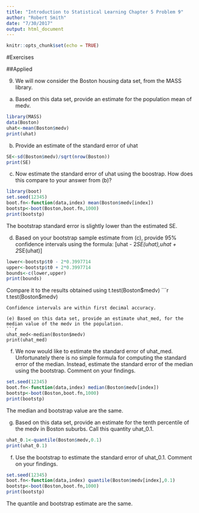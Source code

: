 ```yaml
---
title: "Introduction to Statistical Learning Chapter 5 Problem 9"
author: "Robert Smith"
date: "7/30/2017"
output: html_document
---
```


```r
knitr::opts_chunk$set(echo = TRUE)
```

#Exercises

##Applied

(9) We will now consider the Boston housing data set, from the MASS library.

(a) Based on this data set, provide an estimate for the population mean of medv.
```r
library(MASS)
data(Boston)
uhat<-mean(Boston$medv)
print(uhat)
```

(b) Provide an estimate of the standard error of uhat
```r
SE<-sd(Boston$medv)/sqrt(nrow(Boston))
print(SE)
```

(c) Now estimate the standard error of uhat using the boostrap. How does this compare to your answer from (b)?
```r
library(boot)
set.seed(12345)
boot.fn<-function(data,index) mean(Boston$medv[index])
bootstp<-boot(Boston,boot.fn,1000)
print(bootstp)
```
The bootstrap standard error is slightly lower than the estimated SE.

(d) Based on your bootstrap sample estimate from (c), provide 95% confidence intervals using the formula: [uhat - 2*SE(uhat),uhat + 2*SE(uhat)]
```r
lower<-bootstp$t0 - 2*0.3997714
upper<-bootstp$t0 + 2*0.3997714
bounds<-c(lower,upper)
print(bounds)
```

Compare it to the results obtained using t.test(Boston$medv)
```r
t.test(Boston$medv)
```
Confidence intervals are within first decimal accuracy.

(e) Based on this data set, provide an estimate uhat_med, for the median value of the medv in the population.
```r
uhat_med<-median(Boston$medv)
print(uhat_med)
```

(f) We now would like to estimate the standard error of uhat_med. Unfortunately there is no simple formula for computing the standard error of the median. Instead, estimate the standard error of the median using the bootstrap. Comment on your findings.

```r
set.seed(12345)
boot.fn<-function(data,index) median(Boston$medv[index])
bootstp<-boot(Boston,boot.fn,1000)
print(bootstp)
```
The median and bootstrap value are the same. 

(g) Based on this data set, provide an estimate for the tenth percentile of the medv in Boston suburbs. Call this quantity uhat_0.1. 
```r
uhat_0.1<-quantile(Boston$medv,0.1)
print(uhat_0.1)
```

(f) Use the bootstrap to estimate the standard error of uhat_0.1. Comment on your findings.
```r
set.seed(12345)
boot.fn<-function(data,index) quantile(Boston$medv[index],0.1)
bootstp<-boot(Boston,boot.fn,1000)
print(bootstp)
```
The quantile and bootstrap estimate are the same.